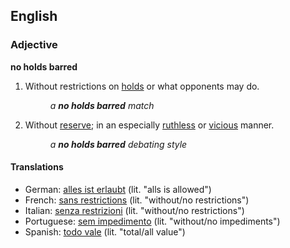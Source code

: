 ==English==

===Adjective===
'''no holds barred'''

# {{wrestling}} Without restrictions on [[hold]]s or what opponents may do.
#: ''a '''no holds barred''' match''
# {{idiom}} Without [[reserve]]; in an especially [[ruthless]] or [[vicious]] manner.
#: ''a '''no holds barred''' debating style''

====Translations====

*German: [[alles ist erlaubt]] (lit. "alls is allowed")
*French: [[sans restrictions]] (lit. "without/no restrictions")
*Italian: [[senza restrizioni]] (lit. "without/no restrictions")
*Portuguese: [[sem impedimento]]  (lit. "without/no impediments")
*Spanish: [[todo vale]] (lit. "total/all value")